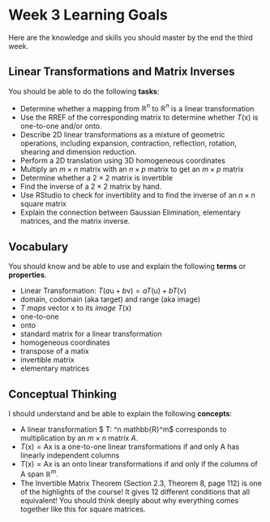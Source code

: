 # Week 3 Learning Goals

Here are the knowledge and skills you should master by the end the third week.


## Linear Transformations and Matrix Inverses

You should be able to do the following **tasks**:

* Determine whether a mapping from $\mathbb{R}^n$ to $\mathbb{R}^n$ is a linear transformation
* Use the RREF of the corresponding matrix to determine whether $T(\mathsf{x})$ is one-to-one and/or onto.
* Describe 2D linear transformations as a mixture of geometric operations, including expansion, contraction, reflection, rotation, shearing  and dimension reduction. 
* Perform a 2D translation using 3D homogeneous coordinates
* Multiply an $m \times n$ matrix with an $n \times p$ matrix to get an $m \times p$ matrix
* Determine whether a $2 \times 2$ matrix is invertible
* Find the inverse of a $2 \times 2$ matrix by hand.
* Use RStudio to check for invertiblity and to find the inverse of an $n \times n$ square matrix
* Explain the connection between Gaussian Elimination, elementary matrices, and the matrix inverse.



## Vocabulary

You should know and be able to use and explain the following **terms** or **properties**. 

* Linear Transformation: $T(a \mathsf{u}  + b \mathsf{v}) = a T(\mathsf{u})  + b T(\mathsf{v})$
* domain, codomain (aka target) and range (aka image)
* $T$ *maps* vector $\mathsf{x}$ to its *image* $T(\mathsf{x})$
* one-to-one
* onto
* standard matrix for a linear transformation
* homogeneous coordinates
* transpose of a matix
* invertible matrix
* elementary matrices

## Conceptual Thinking

I should understand and be able to explain the following **concepts**:

* A linear transformation $ T: \mathbb{R}^n \rightarrow mathbb{R}^m$ corresponds to multiplication by an $m \times n$ matrix $A$.
* $T(\mathsf{x})=\mathsf{A} \mathsf{x}$ is a one-to-one linear transformations if and only $\mathsf{A}$ has linearly independent columns
* $T(\mathsf{x})=\mathsf{A} \mathsf{x}$ is an onto linear transformations if  and only if the  columns of $\mathsf{A}$ span $\mathbb{R}^m$.
* The Invertible Matrix Theorem (Section 2.3, Theorem 8, page 112) is one of the highlights of the course! It gives 12 different conditions that all equivalent! You should think deeply about why everything comes together like this for square matrices.



